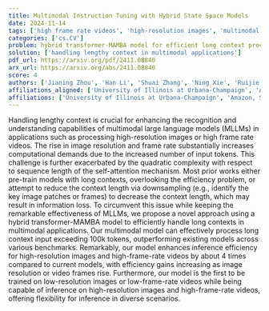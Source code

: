 ```yaml
---
title: Multimodal Instruction Tuning with Hybrid State Space Models
date: 2024-11-14
tags: ['high frame rate videos', 'high-resolution images', 'multimodal large language models', 'self-attention mechanism', 'hybrid transformer-MAMBA model', 'computational efficiency', 'context handling']
categories: ['cs.CV']
problem: hybrid transformer-MAMBA model for efficient long context processing
solution: ['handling lengthy context in multimodal applications']
pdf_url: https://arxiv.org/pdf/2411.08840
arx_url: https://arxiv.org/abs/2411.08840
score: 4
authors: ['Jianing Zhou', 'Han Li', 'Shuai Zhang', 'Ning Xie', 'Ruijie Wang', 'Xiaohan Nie', 'Sheng Liu', 'Lingyun Wang']
affiliations_aligned: ['University of Illinois at Urbana-Champaign', 'Amazon, Seattle, WA', 'Amazon, Seattle, WA', 'Amazon, Seattle, WA', 'Amazon, Seattle, WA', 'Amazon, Seattle, WA', 'Amazon, Seattle, WA', 'Amazon, Seattle, WA']
affiliations: ['University of Illinois at Urbana-Champaign', 'Amazon, Seattle, WA']
---
```



Handling lengthy context is crucial for enhancing the recognition and understanding capabilities of multimodal large language models (MLLMs) in applications such as processing high-resolution images or high frame rate videos. The rise in image resolution and frame rate substantially increases computational demands due to the increased number of input tokens. This challenge is further exacerbated by the quadratic complexity with respect to sequence length of the self-attention mechanism. Most prior works either pre-train models with long contexts, overlooking the efficiency problem, or attempt to reduce the context length via downsampling (e.g., identify the key image patches or frames) to decrease the context length, which may result in information loss. To circumvent this issue while keeping the remarkable effectiveness of MLLMs, we propose a novel approach using a hybrid transformer-MAMBA model to efficiently handle long contexts in multimodal applications. Our multimodal model can effectively process long context input exceeding 100k tokens, outperforming existing models across various benchmarks. Remarkably, our model enhances inference efficiency for high-resolution images and high-frame-rate videos by about 4 times compared to current models, with efficiency gains increasing as image resolution or video frames rise. Furthermore, our model is the first to be trained on low-resolution images or low-frame-rate videos while being capable of inference on high-resolution images and high-frame-rate videos, offering flexibility for inference in diverse scenarios.